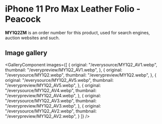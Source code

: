 
# iPhone 11 Pro Max Leather Folio - Peacock

<Callout type='info' emoji='👉🏻'>**MY1Q2ZM** is an order number for this product, used for search engines, auction websites and such.</Callout>

## Image gallery

<GalleryComponent
    images={[
      {
        original: "/everysource/MY1Q2_AV1.webp",
        thumbnail: "/everypreview/MY1Q2_AV1.webp",
      },
      {
        original: "/everysource/MY1Q2.webp",
        thumbnail: "/everypreview/MY1Q2.webp",
      },
      {
        original: "/everysource/MY1Q2_AV5.webp",
        thumbnail: "/everypreview/MY1Q2_AV5.webp",
      },
      {
        original: "/everysource/MY1Q2_AV4.webp",
        thumbnail: "/everypreview/MY1Q2_AV4.webp",
      },
      {
        original: "/everysource/MY1Q2_AV3.webp",
        thumbnail: "/everypreview/MY1Q2_AV3.webp",
      },
      {
        original: "/everysource/MY1Q2_AV2.webp",
        thumbnail: "/everypreview/MY1Q2_AV2.webp",
      }
    ]}
  />
